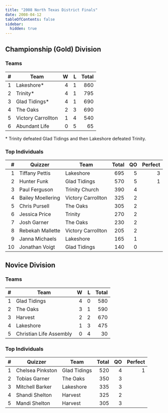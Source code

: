 ```yaml
---
title: "2008 North Texas District Finals"
date: 2008-04-12
tableOfContents: false
sidebar:
  hidden: true
---
```


## Championship (Gold) Division

### Teams

|    # | Team               |    W |    L | Total |
| ---: | ------------------ | ---: | ---: | ----: |
|    1 | Lakeshore*         |    4 |    1 |   860 |
|    2 | Trinity*           |    4 |    1 |   795 |
|    3 | Glad Tidings*      |    4 |    1 |   690 |
|    4 | The Oaks           |    2 |    3 |   690 |
|    5 | Victory Carrollton |    1 |    4 |   540 |
|    6 | Abundant Life      |    0 |    5 |    65 |

\* Trinity defeated Glad Tidings and then Lakeshore defeated Trinity.

### Top Individuals

|    # | Quizzer           | Team               | Total |   QO | Perfect |
| ---: | ----------------- | ------------------ | ----: | ---: | ------: |
|    1 | Tiffany Pettis    | Lakeshore          |   695 |    5 |       3 |
|    2 | Hunter Funk       | Glad Tidings       |   570 |    5 |       1 |
|    3 | Paul Ferguson     | Trinity Church     |   390 |    4 |         |
|    4 | Bailey Moellering | Victory Carrollton |   325 |    2 |         |
|    5 | Chris Pursell     | The Oaks           |   305 |    2 |         |
|    6 | Jessica Price     | Trinity            |   270 |    2 |         |
|    7 | Josh Garner       | The Oaks           |   230 |    2 |         |
|    8 | Rebekah Mallette  | Victory Carrollton |   205 |    2 |         |
|    9 | Janna Michaels    | Lakeshore          |   165 |    1 |         |
|   10 | Jonathan Voigt    | Glad Tidings       |   140 |    0 |         |

## Novice Division

### Teams

|    # | Team                    |    W |    L | Total |
| ---: | ----------------------- | ---: | ---: | ----: |
|    1 | Glad Tidings            |    4 |    0 |   580 |
|    2 | The Oaks                |    3 |    1 |   590 |
|    3 | Harvest                 |    2 |    2 |   670 |
|    4 | Lakeshore               |    1 |    3 |   475 |
|    5 | Christian Life Assembly |    0 |    4 |    30 |

### Top Individuals

|    # | Quizzer          | Team         | Total |   QO | Perfect |
| ---: | ---------------- | ------------ | ----: | ---: | ------: |
|    1 | Chelsea Pinkston | Glad Tidings |   520 |    4 |       1 |
|    2 | Tobias Garner    | The Oaks     |   350 |    3 |         |
|    3 | Mitchell Barker  | Lakeshore    |   335 |    3 |         |
|    4 | Shandi Shelton   | Harvest      |   325 |    2 |         |
|    5 | Mandi Shelton    | Harvest      |   305 |    3 |         |

